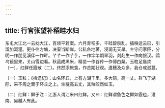 ```yaml
---
---
---
```

title: 行官张望补稻畦水归
---




东屯大江北一云枕大江，百顷平若案。六月青稻多，千畦碧泉乱。插秧适云已，引溜加溉灌。更仆往方塘，决渠当断岸。公私各地著，浸润无天旱。主守问家臣，分明一作朋见溪伴一作畔。芊芊一作芋芋，一作竿竿炯翠羽，剡剡生一作向银汉。鸥鸟镜里来，关山雪边看。秋菰成黑米，精凿一作谷传一作傅白粲。玉粒足晨炊〔一〕，红鲜任霞散〔二〕。终然添旅食，作苦期壮观。遗穗及众多，我仓戒滋蔓。

〔一〕玉粒：《拾遗记》：山名环丘，上有方湖千里，多大鹄，高一丈。群飞于湖际，采不周之粟于环丘之上。生穟高五丈，其粒皎然如玉。

〔二〕红鲜：鲜于注：江浙人谓江米曰红鲜。又曰：红鲜谓鱼色之鲜如霞也，淮南、吴越人有此。